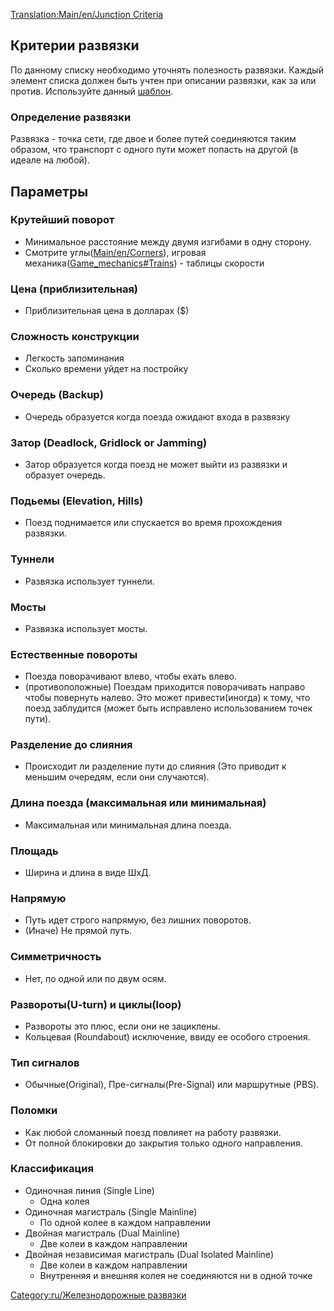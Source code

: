 [[Translation:Main/en/Junction Criteria]]{{ru/Меню развязки}}
==Критерии развязки==
По данному списку необходимо уточнять полезность развязки.
Каждый элемент списка должен быть учтен при описании развязки, как за или против.
Используйте данный [[Template/ru/Критерии развязки|шаблон]].

===Определение развязки===
Развязка - точка сети, где двое и более путей соединяются таким образом, что транспорт с одного пути может попасть на другой (в идеале на любой).

==Параметры==

===Крутейший поворот===
* Минимальное расстояние между двумя изгибами в одну сторону.
* Смотрите углы([[Main/en/Corners]]), игровая механика([[Main/en/Game mechanics#Trains|Game_mechanics#Trains]]) - таблицы скорости

===Цена (приблизительная)===
* Приблизительная цена в долларах ($)

===Сложность конструкции===
* Легкость запоминания
* Сколько времени уйдет на постройку



===Очередь (Backup)===
* Очередь образуется когда поезда ожидают входа в развязку

===Затор (Deadlock, Gridlock or Jamming)===
* Затор образуется когда поезд не может выйти из развязки и образует очередь.

===Подьемы (Elevation, Hills)===
* Поезд поднимается или спускается во время прохождения развязки.

===Туннели=== 
* Развязка использует туннели.

===Мосты===
* Развязка использует мосты.

===Естественные повороты=== 
* Поезда поворачивают влево, чтобы ехать влево.
* (противоположные) Поездам приходится поворачивать направо чтобы повернуть налево. Это может привести(иногда) к тому, что поезд заблудится (может быть исправлено использованием точек пути).

===Разделение до слияния===
* Происходит ли разделение пути до слияния (Это приводит к меньшим очередям, если они случаются).

===Длина поезда (максимальная или минимальная)===
* Максимальная или минимальная длина поезда.

===Площадь===
* Ширина и длина в виде ШxД.

===Напрямую===
* Путь идет строго напрямую, без лишних поворотов.
* (Иначе) Не прямой путь.

===Симметричность===
* Нет, по одной или по двум осям.

===Развороты(U-turn) и циклы(loop)===
* Развороты это плюс, если они не зациклены.
* Кольцевая (Roundabout) исключение, ввиду ее особого строения.

===Тип сигналов===
* Обычные(Original), Пре-сигналы(Pre-Signal) или маршрутные (PBS).

===Поломки===
* Как любой сломанный поезд повлияет на работу развязки.
* От полной блокировки до закрытия только одного направления.

===Классификация===
* Одиночная линия (Single Line)
** Одна колея 
* Одиночная магистраль (Single Mainline)
** По одной колее в каждом направлении
* Двойная магистраль (Dual Mainline)
** Две колеи в каждом направлении
* Двойная независимая магистраль (Dual Isolated Mainline)
** Две колеи в каждом направлении
** Внутренняя и внешняя колея не соединяются ни в одной точке


[[Category:ru/Железнодорожные развязки]]
